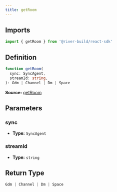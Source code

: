 ```yaml
---
title: getRoom
---
```

## Imports

```ts
import { getRoom } from '@river-build/react-sdk'
```

## Definition

```ts
function getRoom(
  sync: SyncAgent,
  streamId: string,
): Gdm | Channel | Dm | Space
```

**Source:** [getRoom](https://github.com/river-build/river/blob/main/packages/react-sdk/src/utils.ts)

## Parameters

### sync

- **Type:** `SyncAgent`

### streamId

- **Type:** `string`

## Return Type

```ts
Gdm | Channel | Dm | Space
```
